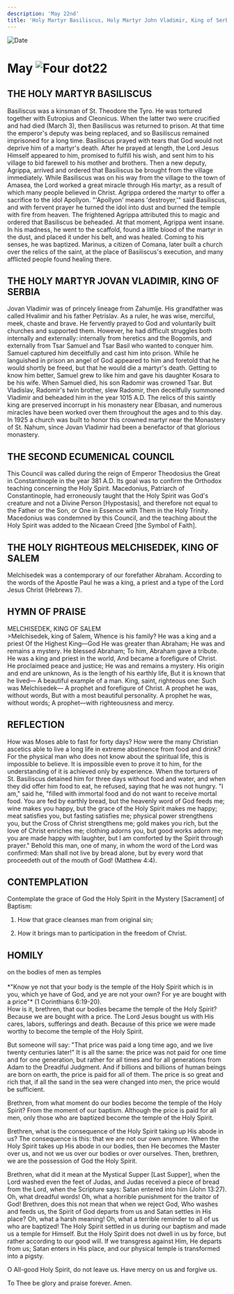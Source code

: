 ```yaml
---
description: 'May 22nd'
title: 'Holy Martyr Basiliscus, Holy Martyr John Vladimir, King of Serbia, the Second Ecumenical Council, Melchisedek, King of Salem'
---
```


<RunningHead />
<Image src="/title-imprint.png" height={68} width={50} alt="Date" className="title-imprint"/>

# <div id="date">May <Image className="four-dot" src="/four-dot.png" height={15} width={15} alt="Four dot" />22</div>

## THE HOLY MARTYR BASILISCUS

Basiliscus was a kinsman of St. Theodore the Tyro. He was tortured together with Eutropius and Cleonicus. When the latter two were crucified and had died (March 3), then Basiliscus was returned to prison. At that time the emperor's deputy was being replaced, and so Basiliscus remained imprisoned for a long time. Basiliscus prayed with tears that God would not deprive him of a martyr's death. After he prayed at length, the Lord Jesus Himself appeared to him, promised to fulfill his wish, and sent him to his village to bid farewell to his mother and brothers. Then a new deputy, Agrippa, arrived and ordered that Basiliscus be brought from the village immediately. While Basiliscus was on his way from the village to the town of Amasea, the Lord worked a great miracle through His martyr, as a result of which many people believed in Christ. Agrippa ordered the martyr to offer a sacrifice to the idol Apollyon. "'Apollyon' means 'destroyer,'" said Basiliscus, and with fervent prayer he turned the idol into dust and burned the temple with fire from heaven. The frightened Agrippa attributed this to magic and ordered that Basiliscus be beheaded. At that moment, Agrippa went insane. In his madness, he went to the scaffold, found a little blood of the martyr in the dust, and placed it under his belt, and was healed. Coming to his senses, he was baptized. Marinus, a citizen of Comana, later built a church over the relics of the saint, at the place of Basiliscus's execution, and many afflicted people found healing there.

## THE HOLY MARTYR JOVAN VLADIMIR, KING OF SERBIA

Jovan Vladimir was of princely lineage from Zahumlje. His grandfather was called Hvalimir and his father Petrislav. As a ruler, he was wise, merciful, meek, chaste and brave. He fervently prayed to God and voluntarily built churches and supported them. However, he had difficult struggles both internally and externally: internally from heretics and the Bogomils, and externally from Tsar Samuel and Tsar Basil who wanted to conquer him. Samuel captured him deceitfully and cast him into prison. While he languished in prison an angel of God appeared to him and foretold that he would shortly be freed, but that he would die a martyr's death. Getting to know him better, Samuel grew to like him and gave his daughter Kosara to be his wife. When Samuel died, his son Radomir was crowned Tsar. But Vladislav, Radomir's twin brother, slew Radomir, then deceitfully summoned Vladimir and beheaded him in the year 1015 A.D. The relics of this saintly king are preserved incorrupt in his monastery near Elbasan, and numerous miracles have been worked over them throughout the ages and to this day.  In 1925 a church was built to honor this crowned martyr near the Monastery of St. Nahum, since Jovan Vladimir had been a benefactor of that glorious monastery.

## THE SECOND ECUMENICAL COUNCIL

This Council was called during the reign of Emperor Theodosius the Great in Constantinople in the year 381 A.D. Its goal was to confirm the Orthodox teaching concerning the Holy Spirit. Macedonius, Patriarch of Constantinople, had erroneously taught that the Holy Spirit was God's creature and not a Divine Person [Hypostasis], and therefore not equal to the Father or the Son, or One in Essence with Them in the Holy Trinity. Macedonius was condemned by this Council, and the teaching about the Holy Spirit was added to the Nicaean Creed [the Symbol of Faith].

## THE HOLY RIGHTEOUS MELCHISEDEK, KING OF SALEM

Melchisedek was a contemporary of our forefather Abraham. According to the words of the Apostle Paul he was a king, a priest and a type of the Lord Jesus Christ (Hebrews 7).


## HYMN OF PRAISE
<div style={{textAlign:'center', color:'crimson', fontWeight:'bold'}}>
MELCHISEDEK, KING OF SALEM
</div>
>Melchisedek, king of Salem,  
Whence is his family?  
He was a king and a priest  
Of the Highest King—God  
He was greater than Abraham;  
He was and remains a mystery.  
He blessed Abraham;  
To him, Abraham gave a tribute.  
He was a king and priest in the world,  
And became a forefigure of Christ.  
He proclaimed peace and justice;  
He was and remains a mystery.  
His origin and end are unknown,  
As is the length of his earthly life,  
But it is known that he lived—  
A beautiful example of a man.  
King, saint, righteous one:  
Such was Melchisedek—  
A prophet and forefigure of Christ.  
A prophet he was, without words,  
But with a most beautiful personality.  
A prophet he was, without words;  
A prophet—with righteousness and mercy.  


## REFLECTION

How was Moses able to fast for forty days? How were the many Christian ascetics able to live a long life in extreme abstinence from food and drink? For the physical man who does not know about the spiritual life, this is impossible to believe. It is impossible even to prove it to him, for the understanding of it is achieved only by experience. When the torturers of St. Basiliscus detained him for three days without food and water, and when they did offer him food to eat, he refused, saying that he was not hungry. "I am," said he, "filled with immortal food and do not want to receive mortal food. You are fed by earthly bread, but the heavenly word of God feeds me; wine makes you happy, but the grace of the Holy Spirit makes me happy; meat satisfies you, but fasting satisfies me; physical power strengthens you, but the Cross of Christ strengthens me; gold makes you rich, but the love of Christ enriches me; clothing adorns you, but good works adorn me; you are made happy with laughter, but I am comforted by the Spirit through prayer." Behold this man, one of many, in whom the word of the Lord was confirmed: Man shall not live by bread alone, but by every word that proceedeth out of the mouth of God! (Matthew 4:4).


## CONTEMPLATION

Contemplate the grace of God the Holy Spirit in the Mystery [Sacrament] of Baptism:

1. How that grace cleanses man from original sin;

2. How it brings man to participation in the freedom of Christ.


## HOMILY
<div style={{textAlign:'center', color:'crimson', fontWeight:'bold'}}>
on the bodies of men as temples
</div><br />
<div style={{textAlign:'right'}}>
*"Know ye not that your body is the temple of the Holy Spirit which is in you, which ye have of God, and ye are not your own? For ye are bought with a price"* (1 Corinthians 6:19-20).
</div>
How is it, brethren, that our bodies became the temple of the Holy Spirit? Because we are bought with a price. The Lord Jesus bought us with His cares, labors, sufferings and death. Because of this price we were made worthy to become the temple of the Holy Spirit.

But someone will say: "That price was paid a long time ago, and we live twenty centuries later!" It is all the same: the price was not paid for one time and for one generation, but rather for all times and for all generations from Adam to the Dreadful Judgment. And if billions and billions of human beings are born on earth, the price is paid for all of them. The price is so great and rich that, if all the sand in the sea were changed into men, the price would be sufficient.

Brethren, from what moment do our bodies become the temple of the Holy Spirit? From the moment of our baptism. Although the price is paid for all men, only those who are baptized become the temple of the Holy Spirit.

Brethren, what is the consequence of the Holy Spirit taking up His abode in us? The consequence is this: that we are not our own anymore. When the Holy Spirit takes up His abode in our bodies, then He becomes the Master over us, and not we us over our bodies or over ourselves. Then, brethren, we are the possession of God the Holy Spirit.

Brethren, what did it mean at the Mystical Supper [Last Supper], when the Lord washed even the feet of Judas, and Judas received a piece of bread from the Lord, when the Scripture says: Satan entered into him (John 13:27). Oh, what dreadful words! Oh, what a horrible punishment for the traitor of God! Brethren, does this not mean that when we reject God, Who washes and feeds us, the Spirit of God departs from us and Satan settles in His place? Oh, what a harsh meaning! Oh, what a terrible reminder to all of us who are baptized! The Holy Spirit settled in us during our baptism and made us a temple for Himself. But the Holy Spirit does not dwell in us by force, but rather according to our good will. If we transgress against Him, He departs from us; Satan enters in His place, and our physical temple is transformed into a pigsty.

O All-good Holy Spirit, do not leave us. Have mercy on us and forgive us.

To Thee be glory and praise forever. Amen.